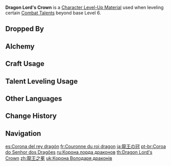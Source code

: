 {{Item Infobox
|id           = 113017
|image        = Item Dragon Lord's Crown.png
|type         = Character Level-Up Materials
|invCategory  = Character Development Items
|group        = Azhdaha Materials
|group2       = Weekly Boss Drops
|quality      = 5
|description  = Horns created from hardened jade crystallized over a thousand years are the natural crown of the dragon king.<br />Infused with spirit and carved from bedrock, it was born from the mountain's heart to show the strength of the earth to the land amidst monoliths, and its long golden horns are the mark of its ancient strife with an ancient lord.<br />For a time, this horn was shattered and lost its luster, but now it gleams cold and gold as it sits in your palm.
|source1      = Lv. 70+ [[Beneath the Dragon-Queller]] Reward
}}
'''Dragon Lord's Crown''' is a [[Character Level-Up Material]] used when leveling certain [[Combat Talents]] beyond base Level 6.

==Dropped By==
{{Dropped By|level=70}}

==Alchemy==
{{Recipe
|type = Converting
|Bloodjade Branch = 1
|Dream Solvent = 1
|sort = Bloodjade Branch;Dream Solvent
}}
{{Recipe
|type = Converting
|Gilded Scale = 1
|Dream Solvent = 1
|sort = Gilded Scale;Dream Solvent
}}

==Craft Usage==
{{Craft Usage}}

==Talent Leveling Usage==
{{Talent Leveling Usage}}

==Other Languages==
{{Other Languages
|en      = Dragon Lord's Crown
|zhs     = 龙王之冕
|zhs_rm  = Lóngwáng zhī Miǎn
|zht     = 龍王之冕
|zht_rm  = Lóngwáng zhī Miǎn
|zh_tl   = Crown of the Dragon King
|ja      = 龍王の冠
|ja_rm   = Ryuuou no Kanmuri
|ja_tl   = Dragon King's Crown
|ko      = 용왕의 면류관
|ko_rm   = Yongwang-ui Myeonryugwan
|ko_tl   = Crown of the Dragon King
|es      = Corona del rey dragón
|es_tl   = Dragon King's Crown
|fr      = Couronne du roi dragon
|fr_tl   = Dragon King's Crown
|ru      = Корона лорда драконов
|ru_tl   = Dragon Lord's Crown
|th      = Dragon Lord's Crown
|vi      = Vương Miện Vua Rồng
|vi_tl   = 
|de      = Horn des Drachenkönigs
|de_tl   = Horn of the Dragon King
|id      = Dragon Lord's Crown
|pt      = Coroa do Senhor dos Dragões
|pt_tl   = Dragon Lord's Crown
|tr      = Ejderler Kralının Tacı
|tr_tl   = 
|it      = Corona del re dei draghi
|it_tl   = Crown of the King of Dragons
}}

==Change History==
{{Change History|1.5}}

==Navigation==
{{Development Item Navbox|Character Level-Up Materials}}

[[es:Corona del rey dragón]]
[[fr:Couronne du roi dragon]]
[[ja:龍王の冠]]
[[pt-br:Coroa do Senhor dos Dragões]]
[[ru:Корона лорда драконов]]
[[th:Dragon Lord's Crown]]
[[zh:龍王之冕]]
[[uk:Корона Володаря драконів]]